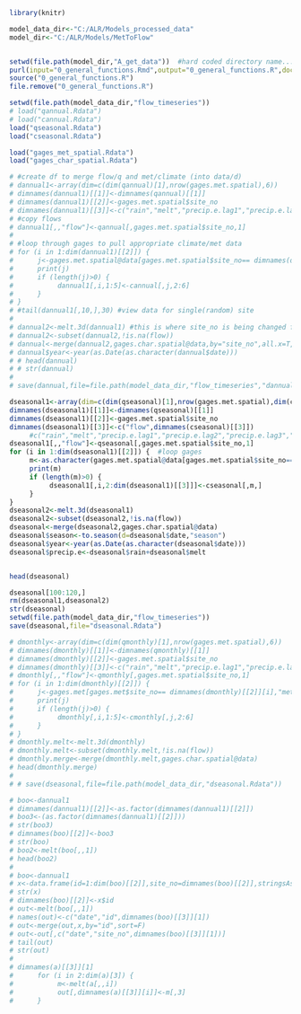 ```r
library(knitr)

model_data_dir<-"C:/ALR/Models_processed_data"
model_dir<-"C:/ALR/Models/MetToFlow"


setwd(file.path(model_dir,"A_get_data"))  #hard coded directory name...change me
purl(input="0_general_functions.Rmd",output="0_general_functions.R",documentation=0)
source("0_general_functions.R")
file.remove("0_general_functions.R")
```

```r

setwd(file.path(model_data_dir,"flow_timeseries"))
# load("qannual.Rdata")
# load("cannual.Rdata")
load("qseasonal.Rdata")
load("cseasonal.Rdata")

load("gages_met_spatial.Rdata")
load("gages_char_spatial.Rdata")

```


```r
# #create df to merge flow/q and met/climate (into data/d)
# dannual1<-array(dim=c(dim(qannual)[1],nrow(gages.met.spatial),6))
# dimnames(dannual1)[[1]]<-dimnames(qannual)[[1]]
# dimnames(dannual1)[[2]]<-gages.met.spatial$site_no
# dimnames(dannual1)[[3]]<-c("rain","melt","precip.e.lag1","precip.e.lag2","precip.e.lag3","flow")
# #copy flows
# dannual1[,,"flow"]<-qannual[,gages.met.spatial$site_no,1]
# 
# #loop through gages to pull appropriate climate/met data
# for (i in 1:dim(dannual1)[[2]]) {
#      j<-gages.met.spatial@data[gages.met.spatial$site_no== dimnames(dannual1)[[2]][i],"met_filename"]
#      print(j)
#      if (length(j)>0) {
#           dannual1[,i,1:5]<-cannual[,j,2:6]
#      }
# }
# #tail(dannual1[,10,],30) #view data for single(random) site
# 
# dannual2<-melt.3d(dannual1) #this is where site_no is being changed from char to numeric!
# dannual2<-subset(dannual2,!is.na(flow))
# dannual<-merge(dannual2,gages.char.spatial@data,by="site_no",all.x=T,all.y=F,sort=F)
# dannual$year<-year(as.Date(as.character(dannual$date)))
# # head(dannual)
# # str(dannual)
# 
# save(dannual,file=file.path(model_data_dir,"flow_timeseries","dannual.Rdata"))
```

```r
dseasonal1<-array(dim=c(dim(qseasonal)[1],nrow(gages.met.spatial),dim(cseasonal)[3]+1))
dimnames(dseasonal1)[[1]]<-dimnames(qseasonal)[[1]]
dimnames(dseasonal1)[[2]]<-gages.met.spatial$site_no
dimnames(dseasonal1)[[3]]<-c("flow",dimnames(cseasonal)[[3]])
     #c("rain","melt","precip.e.lag1","precip.e.lag2","precip.e.lag3","flow")
dseasonal1[,,"flow"]<-qseasonal[,gages.met.spatial$site_no,1]
for (i in 1:dim(dseasonal1)[[2]]) {  #loop gages
     m<-as.character(gages.met.spatial@data[gages.met.spatial$site_no== dimnames(dseasonal1)[[2]][i],"met_filename"]) #get met filename
     print(m)
     if (length(m)>0) {
          dseasonal1[,i,2:dim(dseasonal1)[[3]]]<-cseasonal[,m,]
     }
}
dseasonal2<-melt.3d(dseasonal1)
dseasonal2<-subset(dseasonal2,!is.na(flow))
dseasonal<-merge(dseasonal2,gages.char.spatial@data)
dseasonal$season<-to.season(d=dseasonal$date,"season")
dseasonal$year<-year(as.Date(as.character(dseasonal$date)))
dseasonal$precip.e<-dseasonal$rain+dseasonal$melt


head(dseasonal)

dseasonal[100:120,]
rm(dseasonal1,dseasonal2)
str(dseasonal)
setwd(file.path(model_data_dir,"flow_timeseries"))
save(dseasonal,file="dseasonal.Rdata")
```

```r
# dmonthly<-array(dim=c(dim(qmonthly)[1],nrow(gages.met.spatial),6))
# dimnames(dmonthly)[[1]]<-dimnames(qmonthly)[[1]]
# dimnames(dmonthly)[[2]]<-gages.met.spatial$site_no
# dimnames(dmonthly)[[3]]<-c("rain","melt","precip.e.lag1","precip.e.lag2","precip.e.lag3","flow")
# dmonthly[,,"flow"]<-qmonthly[,gages.met.spatial$site_no,1]
# for (i in 1:dim(dmonthly)[[2]]) {
#      j<-gages.met[gages.met$site_no== dimnames(dmonthly)[[2]][i],"met_filename"]
#      print(j)
#      if (length(j)>0) {
#           dmonthly[,i,1:5]<-cmonthly[,j,2:6]
#      }
# }
# dmonthly.melt<-melt.3d(dmonthly)
# dmonthly.melt<-subset(dmonthly.melt,!is.na(flow))
# dmonthly.merge<-merge(dmonthly.melt,gages.char.spatial@data)
# head(dmonthly.merge)
# 
# # save(dseasonal,file=file.path(model_data_dir,"dseasonal.Rdata"))

```


```r
# boo<-dannual1
# dimnames(dannual1)[[2]]<-as.factor(dimnames(dannual1)[[2]])
# boo3<-(as.factor(dimnames(dannual1)[[2]]))
# str(boo3)
# dimnames(boo)[[2]]<-boo3
# str(boo)
# boo2<-melt(boo[,,1])
# head(boo2)
# 
# boo<-dannual1
# x<-data.frame(id=1:dim(boo)[[2]],site_no=dimnames(boo)[[2]],stringsAsFactors=F)
# str(x)
# dimnames(boo)[[2]]<-x$id
# out<-melt(boo[,,1])
# names(out)<-c("date","id",dimnames(boo)[[3]][1])
# out<-merge(out,x,by="id",sort=F)
# out<-out[,c("date","site_no",dimnames(boo)[[3]][1])]
# tail(out)
# str(out)
# 
# dimnames(a)[[3]][1]
#      for (i in 2:dim(a)[3]) {
#           m<-melt(a[,,i])
#           out[,dimnames(a)[[3]][i]]<-m[,3]
#      }

```
